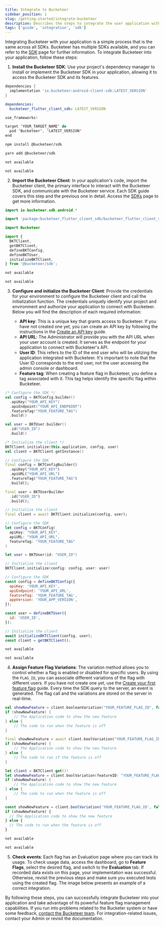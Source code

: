 ```yaml
---
title: Integrate to Bucketeer
sidebar_position: 1
slug: /getting-started/integrate-bucketeer
description: Describes the steps to integrate the user application with Bucketeer.
tags: ['guide', 'integration', 'sdk']
---
```



Integrating Bucketeer with your application is a simple process that is the same across all SDKs. Bucketeer has multiple SDKs available, and you can refer to the [SDK](../sdk) page for further information. To integrate Bucketeer into your application, follow these steps:

1. **Install the Bucketeer SDK**: Use your project's dependency manager to install or implement the Bucketeer SDK in your application, allowing it to access the Bucketeer SDK and its features.

<Tabs groupId="integrate-buckteer-platform">
<TabItem value="kt" label="Android">

```groovy showLineNumbers
dependencies {
  implementation 'io.bucketeer:android-client-sdk:LATEST_VERSION'
}
```

</TabItem>
<TabItem value="dart" label="Flutter">

```yaml showLineNumbers
dependencies:
  bucketeer_flutter_client_sdk: LATEST_VERSION
```

</TabItem>
<TabItem value="swift" label="iOS">

```swift showLineNumbers
use_frameworks!

target 'YOUR_TARGET_NAME' do
  pod 'Bucketeer', 'LATEST_VERSION'
end
```

</TabItem>
<TabItem value="js" label="JavaScript (npm)">

```sh showLineNumbers
npm install @bucketeer/sdk
```

</TabItem>
<TabItem value="js-yarn" label="JavaScript (yarn)">

```sh showLineNumbers
yarn add @bucketeer/sdk
```

</TabItem>
<TabItem value="go" label="Go">

```sh showLineNumbers
not available
```

</TabItem>
<TabItem value="node-js" label="Node JS">

```sh showLineNumbers
not available
```

</TabItem>
</Tabs>

2. **Import the Bucketeer Client**: In your application's code, import the Bucketeer client, the primary interface to interact with the Bucketeer SDK, and communicate with the Bucketeer service. Each SDK guide covers this step and the previous one in detail. Access the [SDKs](../sdk/) page to get more information.

<Tabs groupId="integrate-buckteer-platform">
<TabItem value="kt" label="Android">

```kotlin showLineNumbers
import io.bucketeer.sdk.android.*
```

</TabItem>
<TabItem value="dart" label="Flutter">

```dart showLineNumbers
import 'package:bucketeer_flutter_client_sdk/bucketeer_flutter_client_sdk.dart';
```

</TabItem>
<TabItem value="swift" label="iOS">

```swift showLineNumbers
import Bucketeer
```

</TabItem>
<TabItem value="js" label="JavaScript">

```js showLineNumbers
import {
  BKTClient,
  getBKTClient,
  defineBKTConfig,
  defineBKTUser,
  initializeBKTClient,
} from '@bucketeer/sdk';
```

</TabItem>
<TabItem value="go" label="Go">

```sh showLineNumbers
not available
```

</TabItem>
<TabItem value="node-js" label="Node JS">

```sh showLineNumbers
not available
```

</TabItem>
</Tabs>

3. **Configure and initialize the Bucketeer Client**: Provide the credentials for your environment to configure the Bucketeer client and call the initialization function. The credentials uniquely identify your project and environment and authorize your application to connect with Bucketeer. Below you will find the description of each required information:

   - **API key**: This is a unique key that grants access to Bucketeer. If you have not created one yet, you can create an API key by following the instructions in the [Create an API key](../create-an-api-key) guide.
   - **API URL**: The Administrator will provide you with the API URL when your user account is created. It serves as the endpoint for your application to connect with Bucketeer's API.
   - **User ID**: This refers to the ID of the end user who will be utilizing the application integrated with Bucketeer. It's important to note that the User ID corresponds to the end user, not the user accessing the admin console or dashboard.
   - **Feature tag**: When creating a feature flag in Bucketeer, you define a tag associated with it. This tag helps identify the specific flag within Bucketeer.

<Tabs groupId="integrate-buckteer-platform">
<TabItem value="kt" label="Android">

```kotlin showLineNumbers
/* Configure the SDK */
val config = BKTConfig.builder()
  .apiKey("YOUR_API_KEY")
  .apiEndpoint("YOUR_API_ENDPOINT")
  .featureTag("YOUR_FEATURE_TAG")
  .build()

val user = BKTUser.builder()
  .id("USER_ID")
  .build()

/* Initialize the client */
BKTClient.initialize(this.application, config, user)
val client = BKTClient.getInstance()
```

</TabItem>
<TabItem value="dart" label="Flutter">

```dart showLineNumbers
// Configure the SDK
final config = BKTConfigBuilder()
  .apiKey("YOUR_API_KEY")
  .apiURL("YOUR_API_URL")
  .featureTag("YOUR_FEATURE_TAG")
  .build();

final user = BKTUserBuilder
  .id("USER_ID")
  .build();

// Initialize the client
final client = await BKTClient.initialize(config, user);
```

</TabItem>
<TabItem value="swift" label="iOS">

```swift showLineNumbers
// Configure the SDK
let config = BKTConfig(
  apiKey: "YOUR_API_KEY",
  apiURL: "YOUR_API_URL",
  featureTag: "YOUR_FEATURE_TAG"
)

let user = BKTUser(id: "USER_ID")

// Initialize the client
BKTClient.initialize(config: config, user: user)
```

</TabItem>
<TabItem value="js" label="JavaScript">

```js showLineNumbers
// Configure the SDK
const config = defineBKTConfig({
  apiKey: 'YOUR_API_KEY',
  apiEndpoint: 'YOUR_API_URL',
  featureTag: 'YOUR_FEATURE_TAG',
  appVersion: 'YOUR_APP_VERSION',
});

const user = defineBKTUser({
  id: 'USER_ID',
});

// Initialize the client
await initializeBKTClient(config, user);
const client = getBKTClient();
```

</TabItem>
<TabItem value="go" label="Go">

```sh showLineNumbers
not available
```

</TabItem>
<TabItem value="node-js" label="Node JS">

```sh showLineNumbers
not available
```

</TabItem>
</Tabs>

4. **Assign Feature Flag Variations**: The variation method allows you to control whether a flag is enabled or disabled for specific users. By using the `FLAG_ID`, you can associate different variations of the flag with different users. If you have not create one yet, use the [Create your first feature flag](../create-your-first-feature-flag) guide. Every time the SDK query to the server, an event is generated. The flag call and the variations are stored on the server in real-time.

<Tabs groupId="integrate-buckteer-platform">
<TabItem value="kt" label="Android">

```kotlin showLineNumbers
val showNewFeature = client.booleanVariation("YOUR_FEATURE_FLAG_ID", false)
if (showNewFeature) {
    // The Application code to show the new feature
} else {
    // The code to run when the feature is off
}
```

</TabItem>
<TabItem value="dart" label="Flutter">

```dart showLineNumbers
final showNewFeature = await client.boolVariation("YOUR_FEATURE_FLAG_ID", false);
if (showNewFeature) {
    // The Application code to show the new feature
} else {
    // The code to run if the feature is off
}
```

</TabItem>
<TabItem value="swift" label="iOS">

```swift showLineNumbers
let client = BKTClient.get()!
let showNewFeature = client.boolVariation(featureID: "YOUR_FEATURE_FLAG_ID", defaultValue: false)
if (showNewFeature) {
    // The Application code to show the new feature
} else {
    // The code to run when the feature is off
}
```

</TabItem>
<TabItem value="js" label="JavaScript">

```js showLineNumbers
const showNewFeature = client.boolVariation('YOUR_FEATURE_FLAG_ID', false);
if (showNewFeature) {
  // The Application code to show the new feature
} else {
  // The code to run when the feature is off
}
```

</TabItem>
<TabItem value="go" label="Go">

```sh showLineNumbers
not available
```

</TabItem>
<TabItem value="node-js" label="Node JS">

```sh showLineNumbers
not available
```

</TabItem>
</Tabs>

5. **Check events**: Each flag has an Evaluation page where you can track its usage. To check usage data, access the dashboard, go to **Feature Flags**, select the desired flag, and switch to the **Evaluation** tab. If recorded data exists on this page, your implementation was successful. Otherwise, revisit the previous steps and make sure you executed tests using the created flag. The image below presents an example of a correct integration.

<CenteredImg
  imgURL="img/getting-started/quickstart/evaluation-panel-24h.png"
  alt="Evaluation panel 24h"
  wSize="100%"
/>

By following these steps, you can successfully integrate Bucketeer into your application and take advantage of its powerful feature flag management capabilities. If you run into problems related to the Bucketer system or have some feedback, [contact the Bucketeer team](https://app.slack.com/client/T08PSQ7BQ/C043026BME1). For integration-related issues, contact your Admin or revisit the documentation.
